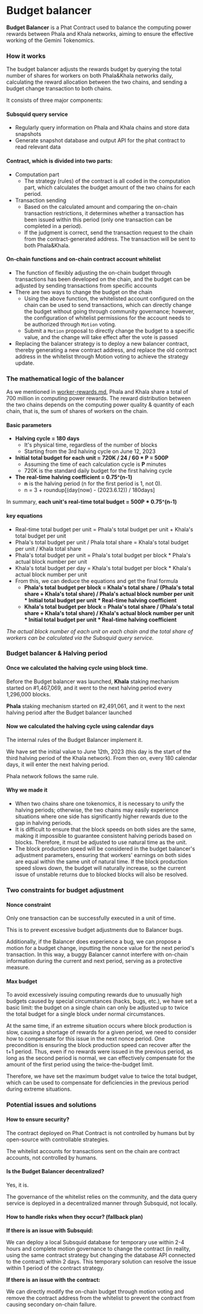 # Budget balancer

**Budget Balancer** is a Phat Contract used to balance the computing power rewards between Phala and Khala networks, aiming to ensure the effective working of the Gemini Tokenomics.

### **How it works**

The budget balancer adjusts the rewards budget by querying the total number of shares for workers on both Phala\&Khala networks daily, calculating the reward allocation between the two chains, and sending a budget change transaction to both chains.

It consists of three major components:

#### Subsquid query service

* Regularly query information on Phala and Khala chains and store data snapshots
* Generate snapshot database and output API for the phat contract to read relevant data

#### **Contract,** which is divided into two parts:

* Computation part
  * The strategy (rules) of the contract is all coded in the computation part, which calculates the budget amount of the two chains for each period.
* Transaction sending
  * Based on the calculated amount and comparing the on-chain transaction restrictions, it determines whether a transaction has been issued within this period (only one transaction can be completed in a period).
  * If the judgment is correct, send the transaction request to the chain from the contract-generated address. The transaction will be sent to both Phala\&Khala.

#### **On-chain functions and on-chain contract account whitelist**

* The function of flexibly adjusting the on-chain budget through transactions has been developed on the chain, and the budget can be adjusted by sending transactions from specific accounts
* There are two ways to change the budget on the chain
  * Using the above function, the whitelisted account configured on the chain can be used to send transactions, which can directly change the budget without going through community governance; however, the configuration of whitelist permissions for the account needs to be authorized through `Motion` voting.
  * Submit a `Motion` proposal to directly change the budget to a specific value, and the change will take effect after the vote is passed
* Replacing the balancer strategy is to deploy a new balancer contract, thereby generating a new contract address, and replace the old contract address in the whitelist through Motion voting to achieve the strategy update.

### The mathematical logic of the balancer

As we mentioned in [worker-rewards.md](worker-rewards.md "mention"), Phala and Khala share a total of 700 million in computing power rewards. The reward distribution between the two chains depends on the computing power quality & quantity of each chain, that is, the sum of shares of workers on the chain.

#### Basic parameters

* **Halving cycle = 180 days**&#x20;
  * It's physical time, regardless of the number of blocks
  * Starting from the 3rd halving cycle on June 12, 2023
* **Initial total budget for each unit = 720K / 24 / 60 \* P = 500P**
  * Assuming the time of each calculation cycle is **P** minutes
  * 720K is the standard daily budget for the first halving cycle
* **The real-time halving coefficient = 0.75^(n-1)**&#x20;
  * **n** is the halving period (n for the first period is 1, not 0).
  * n = 3 + roundup\[(day(now) - (2023.6.12)) / 180days]

In summary, **each unit's real-time total budget = 500P \* 0.75^(n-1)**

#### key equations

* Real-time total budget per unit = Phala's total budget per unit + Khala's total budget per unit
* Phala's total budget per unit / Phala total share = Khala's total budget per unit / Khala total share
* Phala's total budget per unit = Phala's total budget per block \* Phala's actual block number per unit
* Khala's total budget per day = Khala's total budget per block \* Khala's actual block number per unit
* From this, we can deduce the equations and get the final formula
  * **Phala's total budget per block = Khala's total share / (Phala's total share + Khala's total share) / Phala's actual block number per unit \* Initial total budget per unit \* Real-time halving coefficient**
  * **Khala's total budget per block = Phala's total share / (Phala's total share + Khala's total share) / Khala's actual block number per unit \* Initial total budget per unit \* Real-time halving coefficient**

_The actual block number of each unit on each chain and the total share of workers can be calculated via the Subsquid query service._

### Budget balancer & Halving period

#### Once we calculated the halving cycle using block time.

Before the Budget balancer was launched, **Khala** staking mechanism started on #1,467,069, and it went to the next halving period every 1,296,000 blocks.&#x20;

**Phala** staking mechanism started on #2,491,061, and it went to the next halving period after the Budget balancer launched

#### Now we calculated the halving cycle using calendar days&#x20;

The internal rules of the Budget Balancer implement it.&#x20;

We have set the initial value to June 12th, 2023 (this day is the start of the third halving period of the Khala network). From then on, every 180 calendar days, it will enter the next halving period.

Phala network follows the same rule.

#### Why we made it

* When two chains share one tokenomics, it is necessary to unify the halving periods; otherwise, the two chains may easily experience situations where one side has significantly higher rewards due to the gap in halving periods.
* It is difficult to ensure that the block speeds on both sides are the same, making it impossible to guarantee consistent halving periods based on blocks. Therefore, it must be adjusted to use natural time as the unit.
* The block production speed will be considered in the budget balancer's adjustment parameters, ensuring that workers' earnings on both sides are equal within the same unit of natural time. If the block production speed slows down, the budget will naturally increase, so the current issue of unstable returns due to blocked blocks will also be resolved.

### **Two constraints for budget adjustment**

#### Nonce constraint

Only one transaction can be successfully executed in a unit of time.

This is to prevent excessive budget adjustments due to Balancer bugs.

Additionally, if the Balancer does experience a bug, we can propose a motion for a budget change, inputting the nonce value for the next period's transaction. In this way, a buggy Balancer cannot interfere with on-chain information during the current and next period, serving as a protective measure.

#### Max budget

To avoid excessively issuing computing rewards due to unusually high budgets caused by special circumstances (hacks, bugs, etc.), we have set a basic limit: the budget on a single chain can only be adjusted up to twice the total budget for a single block under normal circumstances.

At the same time, if an extreme situation occurs where block production is slow, causing a shortage of rewards for a given period, we need to consider how to compensate for this issue in the next nonce period. One precondition is ensuring the block production speed can recover after the t+1 period. Thus, even if no rewards were issued in the previous period, as long as the second period is normal, we can effectively compensate for the amount of the first period using the twice-the-budget limit.

Therefore, we have set the maximum budget value to twice the total budget, which can be used to compensate for deficiencies in the previous period during extreme situations.

### Potential issues and solutions

#### How to ensure security?&#x20;

The contract deployed on Phat Contract is not controlled by humans but by open-source with controllable strategies.&#x20;

The whitelist accounts for transactions sent on the chain are contract accounts, not controlled by humans.&#x20;

#### Is the Budget Balancer decentralized?&#x20;

Yes, it is.&#x20;

The governance of the whitelist relies on the community, and the data query service is deployed in a decentralized manner through Subsquid, not locally.&#x20;

#### How to handle risks when they occur?  (fallback plan)

**If there is an issue with Subsquid:**&#x20;

We can deploy a local Subsquid database for temporary use within 2-4 hours and complete motion governance to change the contract (in reality, using the same contract strategy but changing the database API connected to the contract) within 2 days. This temporary solution can resolve the issue within 1 period of the contract strategy.&#x20;

**If there is an issue with the contract:**&#x20;

We can directly modify the on-chain budget through motion voting and remove the contract address from the whitelist to prevent the contract from causing secondary on-chain failure.

